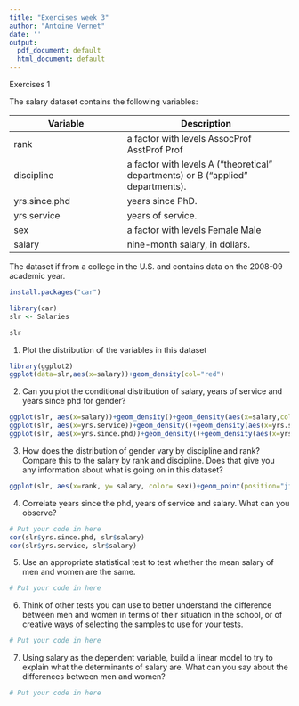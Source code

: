 ```yaml
---
title: "Exercises week 3"
author: "Antoine Vernet"
date: ''
output:
  pdf_document: default
  html_document: default
---
```


Exercises 1

The salary dataset contains the following variables:

Variable | Description
---------|-------------
rank | a factor with levels AssocProf AsstProf Prof
discipline | a factor with levels A (“theoretical” departments) or B (“applied” departments).
yrs.since.phd | years since PhD.
yrs.service | years of service.
sex | a factor with levels Female Male
salary | nine-month salary, in dollars.

The dataset if from a college in the U.S. and contains data on the 2008-09 academic year.

```r
install.packages("car")
```


```r
library(car)
slr <- Salaries
```

```r
slr
```


1. Plot the distribution of the variables in this dataset

```r
library(ggplot2)
ggplot(data=slr,aes(x=salary))+geom_density(col="red")
```

2. Can you plot the conditional distribution of salary, years of service and years since phd for gender?

```r
ggplot(slr, aes(x=salary))+geom_density()+geom_density(aes(x=salary,color=sex))
ggplot(slr, aes(x=yrs.service))+geom_density()+geom_density(aes(x=yrs.service,color=sex))
ggplot(slr, aes(x=yrs.since.phd))+geom_density()+geom_density(aes(x=yrs.since.phd,color=sex))

```

3. How does the distribution of gender vary by discipline and rank? Compare this to the salary by rank and discipline. Does that give you any information about what is going on in this dataset?

```r
ggplot(slr, aes(x=rank, y= salary, color= sex))+geom_point(position="jitter")

```

4. Correlate years since the phd, years of service and salary. What can you observe?

```r
# Put your code in here
cor(slr$yrs.since.phd, slr$salary)
cor(slr$yrs.service, slr$salary)
```

5. Use an appropriate statistical test to test whether the mean salary of men and women are the same.

```r
# Put your code in here
```

6. Think of other tests you can use to better understand the difference between men and women in terms of their situation in the school, or of creative ways of selecting the samples to use for your tests. 

```r
# Put your code in here

```

7. Using salary as the dependent variable, build a linear model to try to explain what the determinants of salary are. What can you say about the differences between men and women?


```r
# Put your code in here

```
